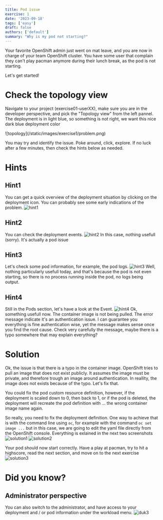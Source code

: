 ```yaml
---
title: Pod issue
exercise: 1
date: '2023-09-18'
tags: ['easy']
draft: false
authors: ['default']
summary: "Why is my pod not starting?"
---
```

Your favorite OpenShift admin just went on mat leave, and you are now in charge of your team OpenShift cluster.
You have some user that complain they can't play pacman anymore during their lunch break, as the pod is not starting.

Let's get started!

# Check the topology view
Navigate to your project (exercise01-userXX), make sure you are in the developer perspective, and pick the "Topology view" from the left pannel. The deployment is in light blue, so something is not right, we want this nice dark blue deployment color

<Zoom>
![topology](/static/images/exercise1/problem.png)
</Zoom>

You may try and identify the issue. Poke around, click, explore. If no luck after a few minutes, then check the hints below as needed.


# Hints
## Hint1
You can get a quick overview of the deployment situation by clicking on the deployment icon.
You can probably see some early indications of the problem.
<Zoom>
![hint1](/static/images/exercise1/hint1.png)
</Zoom>

## Hint2
You can check the deployment events.
<Zoom>
![hint2](/static/images/exercise1/hint2.png)
</Zoom>
In this case, nothing usefull (sorry). It's actually a pod issue

## Hint3
Let's check some pod information, for example, the pod logs.
<Zoom>
![hint3](/static/images/exercise1/hint3.png)
</Zoom>
Well, nothing particularly usefull today, and that's because the pod is not even starting, so there is
no process running inside the pod, no logs being output.

## Hint4
Still in the Pods section, let's have a look at the Event.
<Zoom>
![hint4](/static/images/exercise1/hint4.png)
</Zoom>
Ok, something usefull now. The container image is not being pulled.
The error message indicate it's an authentication issue. I can guarantee you everything is fine
authentication wise, yet the message makes sense once you find the root cause.
Check very carefully the message, maybe there is a typo somewhere that may explain everything?

# Solution
Ok, the issue is that there is a typo in the container image. OpenShift tries to pull an image that does not exist publicly.
It assumes the image must be private, and therefore trough an image around authentication. In reallity, the image does not
exists because of the typo. Let's fix that.

You could fix the pod custom resource definition, however, if the deployment is scaled down to 0, then back to 1, or if the pod
is deleted, the deployment will recreate the pod definition with ... the wrong container image name again.

So really, you need to fix the deployment definition. One way to achieve that is with the command line using `oc`, for example with
the command `oc set image ...` but in this case, we are going to edit the yaml file directly from the OpenShift console. Everything
is exlained in the next two screenshots
<Zoom>
![solution1](/static/images/exercise1/solution1.png)
</Zoom>
<Zoom>
![solution2](/static/images/exercise1/solution2.png)
</Zoom>

Your pod should now start correctly. Have a play at pacman, try to hit a highscore, read the next section, and move on to the next exercise
<Zoom>
![solution3](/static/images/exercise1/solution3.png)
</Zoom>

# Did you know?

## Administrator perspective
You can also switch to the administrator, and have access to your deployment and / or pod information under the workload menu.
<Zoom>
![duk3](/static/images/exercise1/duk3.png)
</Zoom>
